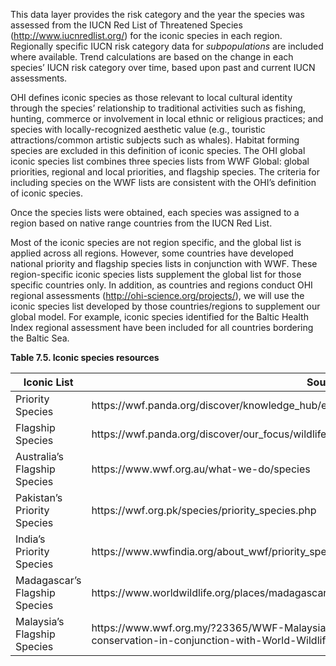 This data layer provides the risk category and the year the species was assessed from the IUCN Red List of Threatened Species ([http://www.iucnredlist.org/](http://www.iucnredlist.org/)) for the iconic species in each region. Regionally specific IUCN risk category data for *subpopulations* are included where available. Trend calculations are based on the change in each species' IUCN risk category over time, based upon past and current IUCN assessments.

OHI defines iconic species as those relevant to local cultural identity through the species’ relationship to traditional activities such as fishing, hunting, commerce or involvement in local ethnic or religious practices;  and species with locally-recognized aesthetic value (e.g., touristic attractions/common artistic subjects such as whales).  Habitat forming species are excluded in this definition of iconic species. The OHI global iconic species list combines three species lists from WWF Global: global priorities, regional and local priorities, and flagship species.  The criteria for including species on the WWF lists are consistent with the OHI’s definition of iconic species.  

Once the species lists were obtained, each species was assigned to a region based on native range countries from the IUCN Red List. 

Most of the iconic species are not region specific, and the global list is applied across all regions.   However, some countries have developed national priority and flagship species lists in conjunction with WWF.   These region-specific iconic species lists supplement the global list for those specific countries only. In addition, as countries and regions conduct OHI regional assessments ([http://ohi-science.org/projects/](http://ohi-science.org/projects/)), we will use the iconic species list developed by those countries/regions to supplement our global model.  For example, iconic species identified for the Baltic Health Index regional assessment have been included for all countries bordering the Baltic Sea.

**Table 7.5. Iconic species resources**

Iconic List                   | Source 
----------------------------- | -----------------------------
Priority Species              | https://wwf.panda.org/discover/knowledge_hub/endangered_species/
Flagship Species              | https://wwf.panda.org/discover/our_focus/wildlife_practice/flagship_keystone_indicator_definition/
Australia’s Flagship Species  | https://www.wwf.org.au/what-we-do/species
Pakistan’s Priority Species   | https://wwf.org.pk/species/priority_species.php
India’s Priority Species      | https://www.wwfindia.org/about_wwf/priority_species/
Madagascar’s Flagship Species | https://www.worldwildlife.org/places/madagascar
Malaysia’s Flagship Species   | https://www.wwf.org.my/?23365/WWF-Malaysia-calls-attention-to-flagship-species-conservation-in-conjunction-with-World-Wildlife-Day


